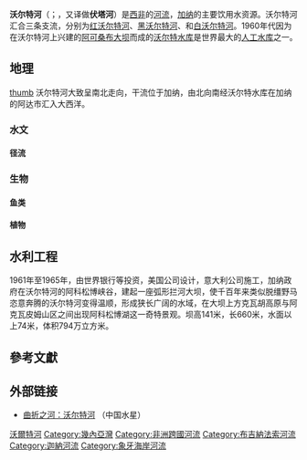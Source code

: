{{Geobox|河流
| name = 沃尔特河
| native_name = 
| other_name = 
| image = VoltaRiverWithAdombeBridge183-1-.jpg
| image_size = 300
| image_caption = 
| etymology = 
| country = {{flag|Ghana}}、{{flag|Burkina Faso}}
| state =
| state1 = 
| region_type = 
| region = 
| region1 =
| city = 
| city1 = 
| landmark = 
| landmark1 = 
| length = 1500
| length_note = 
| watershed = 407093
| watershed_note = <ref name="eatlas">[http://www.waterandnature.org/eatlas/html/af26.html Volta] {{Wayback|url=http://www.waterandnature.org/eatlas/html/af26.html |date=20051026063230 }}, Watersheds of the World. Water Resources eAtlas. Retrieved on October 6, 2007.</ref>
| discharge = 1210
| discharge_max =
| discharge_min = 
| discharge_note = <ref name="brit">[http://www.library.eb.com/eb/article-9075703 Volta River], Encyclopædia Britannica. 2007. Encyclopædia Britannica Online Library Edition. Retrieved on October 6, 2007.</ref>
| discharge1_location = 
| discharge1 = 
| source_name = 
| source_location = 
| source_district =
| source_region =
| source_state = 
| source_country = 
| source_coordinates_note = 
| source_elevation = 
| source_elevation_note = 
| source_length = 
| mouth_name = [[幾內亞灣|幾內亞灣]]
| mouth_location = [[大西洋|大西洋]]
| mouth_district =
| mouth_region =
| mouth_state = 
| mouth_country = 
| capital_coordinates = 
| mouth_coordinates = {{coord|5|46|N|0|41|E|display=inline,title}}
| mouth_coordinates_note = <ref>{{GEOnet2|32FA87A2E09D3774E0440003BA962ED3|Volta}}</ref>
| mouth_elevation =
| mouth_elevation_note = 
| tributary_left = 
| tributary_left1  = 
| tributary_left2 = 
| tributary_left3 = 
| tributary_right = 
| tributary_right1 = 
| free_name =  
| free_value = 
| map = Volta River basin map.svg
| map_size = 300
| map_caption = 沃尔特河的流域以及它的三条主要支流，白沃尔特河、红沃尔特河以及黑沃尔特河的地图。
}} 
'''沃尔特河'''（{{lang-en|Volta River}}；{{lang-fr|fleuve Volta}}，又译做'''伏塔河'''）是[[西非|西非]]的[[河流|河流]]，[[加纳|加纳]]的主要饮用水资源。沃尔特河汇合三条支流，分别为[[红沃尔特河|红沃尔特河]]、[[黑沃尔特河|黑沃尔特河]]、和[[白沃尔特河|白沃尔特河]]。1960年代因为在沃尔特河上兴建的[[阿可桑布大坝|阿可桑布大坝]]而成的[[沃尔特水库|沃尔特水库]]是世界最大的[[水库|人工水库]]之一。

==地理==
[[图像:Woertehe-hong_bai_hei-zh.png|thumb]]
沃尔特河大致呈南北走向，干流位于加纳，由北向南经沃尔特水库在加纳的阿达市汇入大西洋。
===水文===
====径流====
===生物===
====鱼类====
====植物====

==水利工程==
1961年至1965年，由世界银行等投资，美国公司设计，意大利公司施工，加纳政府在沃尔特河的阿科松博峡谷，建起一座弧形拦河大坝，使千百年来类似脱缰野马恣意奔腾的沃尔特河变得温顺，形成狭长广阔的水域，在大坝上方克瓦胡高原与阿克瓦皮姆山区之间出现阿科松博湖这一奇特景观。坝高141米，长660米，水面以上74米，体积794万立方米。

== 參考文獻 ==
{{reflist}}

==外部链接==
*[http://www.waterchina.com/main/Web/Article/2006/12/31/1054055781C79576.aspx 曲折之河：沃尔特河] {{Wayback|url=http://www.waterchina.com/main/Web/Article/2006/12/31/1054055781C79576.aspx |date=20101115093122 }}（中国水星）

{{Authority control}}

{{DEFAULTSORT:Volta}}
[[Category:沃爾特河|]]
[[Category:幾內亞灣|Category:幾內亞灣]]
[[Category:非洲跨國河流|Category:非洲跨國河流]]
[[Category:布吉納法索河流|Category:布吉納法索河流]]
[[Category:迦納河流|Category:迦納河流]]
[[Category:象牙海岸河流|Category:象牙海岸河流]]